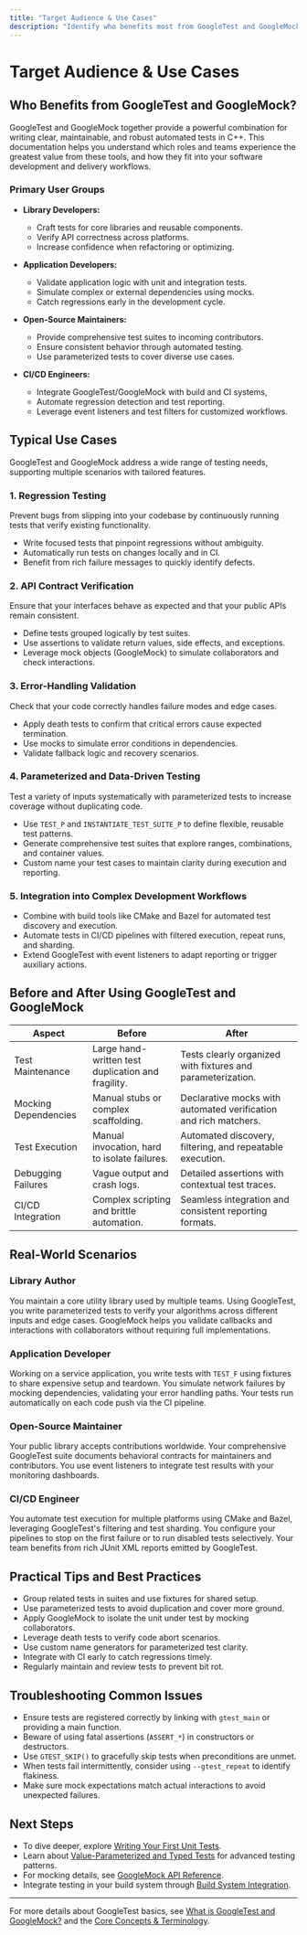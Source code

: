 ```yaml
---
title: "Target Audience & Use Cases"
description: "Identify who benefits most from GoogleTest and GoogleMock, from library and application developers to open-source maintainers and CI/CD engineers. Explore typical use cases, such as regression testing, API contract verification, and error-handling validation."
---
```


# Target Audience & Use Cases

## Who Benefits from GoogleTest and GoogleMock?

GoogleTest and GoogleMock together provide a powerful combination for writing clear, maintainable, and robust automated tests in C++. This documentation helps you understand which roles and teams experience the greatest value from these tools, and how they fit into your software development and delivery workflows.

### Primary User Groups

- **Library Developers:**
  - Craft tests for core libraries and reusable components.
  - Verify API correctness across platforms.
  - Increase confidence when refactoring or optimizing.

- **Application Developers:**
  - Validate application logic with unit and integration tests.
  - Simulate complex or external dependencies using mocks.
  - Catch regressions early in the development cycle.

- **Open-Source Maintainers:**
  - Provide comprehensive test suites to incoming contributors.
  - Ensure consistent behavior through automated testing.
  - Use parameterized tests to cover diverse use cases.

- **CI/CD Engineers:**
  - Integrate GoogleTest/GoogleMock with build and CI systems,
  - Automate regression detection and test reporting.
  - Leverage event listeners and test filters for customized workflows.

## Typical Use Cases

GoogleTest and GoogleMock address a wide range of testing needs, supporting multiple scenarios with tailored features.

### 1. Regression Testing

Prevent bugs from slipping into your codebase by continuously running tests that verify existing functionality.

- Write focused tests that pinpoint regressions without ambiguity.
- Automatically run tests on changes locally and in CI.
- Benefit from rich failure messages to quickly identify defects.

### 2. API Contract Verification

Ensure that your interfaces behave as expected and that your public APIs remain consistent.

- Define tests grouped logically by test suites.
- Use assertions to validate return values, side effects, and exceptions.
- Leverage mock objects (GoogleMock) to simulate collaborators and check interactions.

### 3. Error-Handling Validation

Check that your code correctly handles failure modes and edge cases.

- Apply death tests to confirm that critical errors cause expected termination.
- Use mocks to simulate error conditions in dependencies.
- Validate fallback logic and recovery scenarios.

### 4. Parameterized and Data-Driven Testing

Test a variety of inputs systematically with parameterized tests to increase coverage without duplicating code.

- Use `TEST_P` and `INSTANTIATE_TEST_SUITE_P` to define flexible, reusable test patterns.
- Generate comprehensive test suites that explore ranges, combinations, and container values.
- Custom name your test cases to maintain clarity during execution and reporting.

### 5. Integration into Complex Development Workflows

- Combine with build tools like CMake and Bazel for automated test discovery and execution.
- Automate tests in CI/CD pipelines with filtered execution, repeat runs, and sharding.
- Extend GoogleTest with event listeners to adapt reporting or trigger auxiliary actions.

## Before and After Using GoogleTest and GoogleMock

| Aspect                    | Before                                              | After                                                      |
|---------------------------|-----------------------------------------------------|------------------------------------------------------------|
| Test Maintenance          | Large hand-written test duplication and fragility. | Tests clearly organized with fixtures and parameterization. |
| Mocking Dependencies      | Manual stubs or complex scaffolding.                | Declarative mocks with automated verification and rich matchers. |
| Test Execution            | Manual invocation, hard to isolate failures.        | Automated discovery, filtering, and repeatable execution.  |
| Debugging Failures        | Vague output and crash logs.                         | Detailed assertions with contextual test traces.           |
| CI/CD Integration         | Complex scripting and brittle automation.            | Seamless integration and consistent reporting formats.     |

## Real-World Scenarios

### Library Author
You maintain a core utility library used by multiple teams. Using GoogleTest, you write parameterized tests to verify your algorithms across different inputs and edge cases. GoogleMock helps you validate callbacks and interactions with collaborators without requiring full implementations.

### Application Developer
Working on a service application, you write tests with `TEST_F` using fixtures to share expensive setup and teardown. You simulate network failures by mocking dependencies, validating your error handling paths. Your tests run automatically on each code push via the CI pipeline.

### Open-Source Maintainer
Your public library accepts contributions worldwide. Your comprehensive GoogleTest suite documents behavioral contracts for maintainers and contributors. You use event listeners to integrate test results with your monitoring dashboards.

### CI/CD Engineer
You automate test execution for multiple platforms using CMake and Bazel, leveraging GoogleTest's filtering and test sharding. You configure your pipelines to stop on the first failure or to run disabled tests selectively. Your team benefits from rich JUnit XML reports emitted by GoogleTest.

## Practical Tips and Best Practices

- Group related tests in suites and use fixtures for shared setup.
- Use parameterized tests to avoid duplication and cover more ground.
- Apply GoogleMock to isolate the unit under test by mocking collaborators.
- Leverage death tests to verify code abort scenarios.
- Use custom name generators for parameterized test clarity.
- Integrate with CI early to catch regressions timely.
- Regularly maintain and review tests to prevent bit rot.

## Troubleshooting Common Issues

- Ensure tests are registered correctly by linking with `gtest_main` or providing a main function.
- Beware of using fatal assertions (`ASSERT_*`) in constructors or destructors.
- Use `GTEST_SKIP()` to gracefully skip tests when preconditions are unmet.
- When tests fail intermittently, consider using `--gtest_repeat` to identify flakiness.
- Make sure mock expectations match actual interactions to avoid unexpected failures.

## Next Steps

- To dive deeper, explore [Writing Your First Unit Tests](/guides/getting-started/writing-your-first-tests).
- Learn about [Value-Parameterized and Typed Tests](/guides/advanced-testing-patterns/parameterized-and-typed-tests) for advanced testing patterns.
- For mocking details, see [GoogleMock API Reference](/api-reference/gmock-api/mock-object-api).
- Integrate testing in your build system through [Build System Integration](/guides/scenarios-and-best-practices/integrating-with-build-systems).

---

For more details about GoogleTest basics, see [What is GoogleTest and GoogleMock?](/overview/intro-product-basics/welcome-googletest) and the [Core Concepts & Terminology](/overview/intro-product-basics/core-concepts-terminology).
